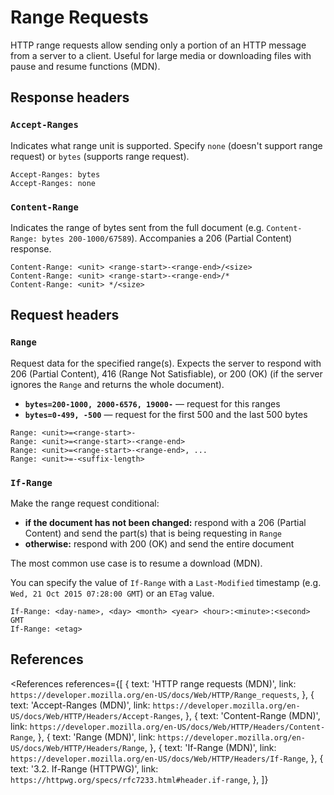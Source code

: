 
# Range Requests

HTTP range requests allow sending only a portion of an HTTP message from a server to a client. Useful for large media or downloading files with pause and resume functions (MDN).

## Response headers

### `Accept-Ranges`

Indicates what range unit is supported. Specify `none` (doesn't support range request) or `bytes` (supports range request).

```http
Accept-Ranges: bytes
Accept-Ranges: none
```

### `Content-Range`

Indicates the range of bytes sent from the full document (e.g. `Content-Range: bytes 200-1000/67589`). Accompanies a 206 (Partial Content) response.

```http
Content-Range: <unit> <range-start>-<range-end>/<size>
Content-Range: <unit> <range-start>-<range-end>/*
Content-Range: <unit> */<size>
```

## Request headers

### `Range`

Request data for the specified range(s). Expects the server to respond with 206 (Partial Content), 416 (Range Not Satisfiable), or 200 (OK) (if the server ignores the `Range` and returns the whole document).

- **`bytes=200-1000, 2000-6576, 19000-`** &mdash; request for this ranges
- **`bytes=0-499, -500`** &mdash; request for the first 500 and the last 500 bytes

```http
Range: <unit>=<range-start>-
Range: <unit>=<range-start>-<range-end>
Range: <unit>=<range-start>-<range-end>, ...
Range: <unit>=-<suffix-length>
```

### `If-Range`

Make the range request conditional:

- **if the document has not been changed:** respond with a 206 (Partial Content) and send the part(s) that is being requesting in `Range`
- **otherwise:** respond with 200 (OK) and send the entire document

The most common use case is to resume a download (MDN).

You can specify the value of `If-Range` with a `Last-Modified` timestamp (e.g. `Wed, 21 Oct 2015 07:28:00 GMT`) or an `ETag` value.

```http
If-Range: <day-name>, <day> <month> <year> <hour>:<minute>:<second> GMT
If-Range: <etag>
```

## References

<References
  references={[
    {
      text: 'HTTP range requests (MDN)',
      link: `https://developer.mozilla.org/en-US/docs/Web/HTTP/Range_requests`,
    },
    {
      text: 'Accept-Ranges (MDN)',
      link: `https://developer.mozilla.org/en-US/docs/Web/HTTP/Headers/Accept-Ranges`,
    },
    {
      text: 'Content-Range (MDN)',
      link: `https://developer.mozilla.org/en-US/docs/Web/HTTP/Headers/Content-Range`,
    },
    {
      text: 'Range (MDN)',
      link: `https://developer.mozilla.org/en-US/docs/Web/HTTP/Headers/Range`,
    },
    {
      text: 'If-Range (MDN)',
      link: `https://developer.mozilla.org/en-US/docs/Web/HTTP/Headers/If-Range`,
    },
    {
      text: '3.2. If-Range (HTTPWG)',
      link: `https://httpwg.org/specs/rfc7233.html#header.if-range`,
    },
  ]}
></References>
